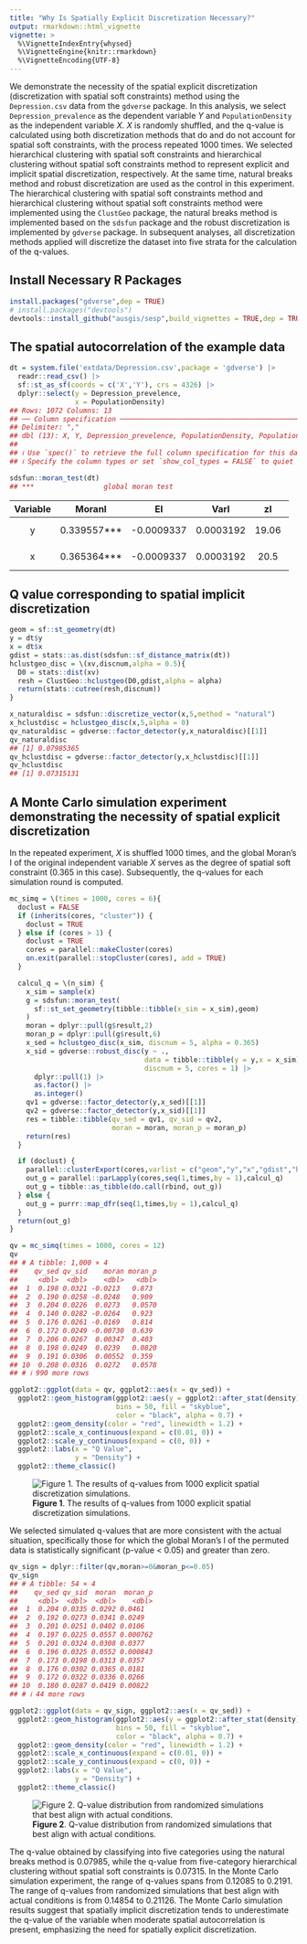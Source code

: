 ```yaml
---
title: "Why Is Spatially Explicit Discretization Necessary?"
output: rmarkdown::html_vignette
vignette: >
  %\VignetteIndexEntry{whysed}
  %\VignetteEngine{knitr::rmarkdown}
  %\VignetteEncoding{UTF-8}
---
```





We demonstrate the necessity of the spatial explicit discretization (discretization with spatial soft constraints) method using the `Depression.csv` data from the `gdverse` package. In this analysis, we select `Depression_prevalence` as the dependent variable $Y$ and `PopulationDensity` as the independent variable $X$. $X$ is randomly shuffled, and the q-value is calculated using both discretization methods that do and do not account for spatial soft constraints, with the process repeated 1000 times. We selected hierarchical clustering with spatial soft constraints and hierarchical clustering without spatial soft constraints method to represent explicit and implicit spatial discretization, respectively. At the same time, natural breaks method and robust discretization are used as the control in this experiment. The hierarchical clustering with spatial soft constraints method and hierarchical clustering without spatial soft constraints method were implemented using the `ClustGeo` package, the natural breaks method is implemented based on the `sdsfun` package and the robust discretization is implemented by `gdverse` package. In subsequent analyses, all discretization methods applied will discretize the dataset into five strata for the calculation of the q-values.

## Install Necessary R Packages

```r
install.packages("gdverse",dep = TRUE)
# install.packages("devtools")
devtools::install_github("ausgis/sesp",build_vignettes = TRUE,dep = TRUE)
```

## The spatial autocorrelation of the example data


``` r
dt = system.file('extdata/Depression.csv',package = 'gdverse') |>
  readr::read_csv() |>
  sf::st_as_sf(coords = c('X','Y'), crs = 4326) |>
  dplyr::select(y = Depression_prevelence,
                x = PopulationDensity)
## Rows: 1072 Columns: 13
## ── Column specification ────────────────────────────────────────────────────────────────────────────
## Delimiter: ","
## dbl (13): X, Y, Depression_prevelence, PopulationDensity, Population65, NoHealthInsurance, Neigh...
## 
## ℹ Use `spec()` to retrieve the full column specification for this data.
## ℹ Specify the column types or set `show_col_types = FALSE` to quiet this message.

sdsfun::moran_test(dt)
## ***                 global moran test
```


---------------------------------------------------------------------
 Variable     MoranI          EI         VarI       zI        pI     
---------- ------------- ------------ ----------- ------- -----------
    y       0.339557***   -0.0009337   0.0003192   19.06   2.892e-81 

    x       0.365364***   -0.0009337   0.0003192   20.5    1.052e-93 
---------------------------------------------------------------------



## Q value corresponding to spatial implicit discretization


``` r
geom = sf::st_geometry(dt)
y = dt$y
x = dt$x
gdist = stats::as.dist(sdsfun::sf_distance_matrix(dt))
hclustgeo_disc = \(xv,discnum,alpha = 0.5){
  D0 = stats::dist(xv)
  resh = ClustGeo::hclustgeo(D0,gdist,alpha = alpha)
  return(stats::cutree(resh,discnum))
}
```


``` r
x_naturaldisc = sdsfun::discretize_vector(x,5,method = "natural")
x_hclustdisc = hclustgeo_disc(x,5,alpha = 0)
qv_naturaldisc = gdverse::factor_detector(y,x_naturaldisc)[[1]]
qv_naturaldisc
## [1] 0.07985365
qv_hclustdisc = gdverse::factor_detector(y,x_hclustdisc)[[1]]
qv_hclustdisc
## [1] 0.07315131
```

## A Monte Carlo simulation experiment demonstrating the necessity of spatial explicit discretization

In the repeated experiment, $X$ is shuffled 1000 times, and the global Moran's I of the original independent variable $X$ serves as the degree of spatial soft constraint (0.365 in this case). Subsequently, the q-values for each simulation round is computed.


``` r
mc_simq = \(times = 1000, cores = 6){
  doclust = FALSE
  if (inherits(cores, "cluster")) {
    doclust = TRUE
  } else if (cores > 1) {
    doclust = TRUE
    cores = parallel::makeCluster(cores)
    on.exit(parallel::stopCluster(cores), add = TRUE)
  }

  calcul_q = \(n_sim) {
    x_sim = sample(x)
    g = sdsfun::moran_test(
      sf::st_set_geometry(tibble::tibble(x_sim = x_sim),geom)
    )
    moran = dplyr::pull(g$result,2)
    moran_p = dplyr::pull(g$result,6)
    x_sed = hclustgeo_disc(x_sim, discnum = 5, alpha = 0.365)
    x_sid = gdverse::robust_disc(y ~ .,
                                 data = tibble::tibble(y = y,x = x_sim),
                                 discnum = 5, cores = 1) |>
      dplyr::pull(1) |>
      as.factor() |>
      as.integer()
    qv1 = gdverse::factor_detector(y,x_sed)[[1]]
    qv2 = gdverse::factor_detector(y,x_sid)[[1]]
    res = tibble::tibble(qv_sed = qv1, qv_sid = qv2,
                         moran = moran, moran_p = moran_p)
    return(res)
  }

  if (doclust) {
    parallel::clusterExport(cores,varlist = c("geom","y","x","gdist","hclustgeo_disc"))
    out_g = parallel::parLapply(cores,seq(1,times,by = 1),calcul_q)
    out_g = tibble::as_tibble(do.call(rbind, out_g))
  } else {
    out_g = purrr::map_dfr(seq(1,times,by = 1),calcul_q)
  }
  return(out_g)
}
```


``` r
qv = mc_simq(times = 1000, cores = 12)
qv
## # A tibble: 1,000 × 4
##    qv_sed qv_sid    moran moran_p
##     <dbl>  <dbl>    <dbl>   <dbl>
##  1  0.198 0.0321 -0.0213   0.873 
##  2  0.190 0.0258 -0.0248   0.909 
##  3  0.204 0.0226  0.0273   0.0570
##  4  0.140 0.0282 -0.0264   0.923 
##  5  0.176 0.0261 -0.0169   0.814 
##  6  0.172 0.0249 -0.00730  0.639 
##  7  0.206 0.0267  0.00347  0.403 
##  8  0.198 0.0249  0.0239   0.0820
##  9  0.191 0.0306  0.00552  0.359 
## 10  0.208 0.0316  0.0272   0.0578
## # ℹ 990 more rows
```


``` r
ggplot2::ggplot(data = qv, ggplot2::aes(x = qv_sed)) +
  ggplot2::geom_histogram(ggplot2::aes(y = ggplot2::after_stat(density)),
                          bins = 50, fill = "skyblue",
                          color = "black", alpha = 0.7) +
  ggplot2::geom_density(color = "red", linewidth = 1.2) +
  ggplot2::scale_x_continuous(expand = c(0.01, 0)) +
  ggplot2::scale_y_continuous(expand = c(0, 0)) +
  ggplot2::labs(x = "Q Value",
                y = "Density") +
  ggplot2::theme_classic()
```

![**Figure 1**. The results of q-values from 1000 explicit spatial discretization simulations.](../man/figures/whysed/plot_mcres_1-1.png)

We selected simulated q-values that are more consistent with the actual situation, specifically those for which the global Moran's I of the permuted data is statistically significant (p-value < 0.05) and greater than zero.


``` r
qv_sign = dplyr::filter(qv,moran>=0&moran_p<=0.05)
qv_sign
## # A tibble: 54 × 4
##    qv_sed qv_sid  moran  moran_p
##     <dbl>  <dbl>  <dbl>    <dbl>
##  1  0.204 0.0335 0.0292 0.0461  
##  2  0.192 0.0273 0.0341 0.0249  
##  3  0.201 0.0251 0.0402 0.0106  
##  4  0.197 0.0225 0.0557 0.000762
##  5  0.201 0.0324 0.0308 0.0377  
##  6  0.196 0.0325 0.0552 0.000843
##  7  0.173 0.0198 0.0313 0.0357  
##  8  0.176 0.0302 0.0365 0.0181  
##  9  0.172 0.0322 0.0336 0.0266  
## 10  0.180 0.0287 0.0419 0.00822 
## # ℹ 44 more rows
```


``` r
ggplot2::ggplot(data = qv_sign, ggplot2::aes(x = qv_sed)) +
  ggplot2::geom_histogram(ggplot2::aes(y = ggplot2::after_stat(density)),
                          bins = 50, fill = "skyblue",
                          color = "black", alpha = 0.7) +
  ggplot2::geom_density(color = "red", linewidth = 1.2) +
  ggplot2::scale_x_continuous(expand = c(0.01, 0)) +
  ggplot2::scale_y_continuous(expand = c(0, 0)) +
  ggplot2::labs(x = "Q Value",
                y = "Density") +
  ggplot2::theme_classic()
```

![**Figure 2**. Q-value distribution from randomized simulations that best align with actual conditions.](../man/figures/whysed/plot_mcres_2-1.png)

The q-value obtained by classifying into five categories using the natural breaks method is 0.07985, while the q-value from five-category hierarchical clustering without spatial soft constraints is 0.07315. In the Monte Carlo simulation experiment, the range of q-values spans from 0.12085 to 0.2191. The range of q-values from randomized simulations that best align with actual conditions is from 0.14854 to 0.21126. The Monte Carlo simulation results suggest that spatially implicit discretization tends to underestimate the q-value of the variable when moderate spatial autocorrelation is present, emphasizing the need for spatially explicit discretization.

